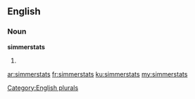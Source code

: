 ==English==

===Noun===
'''simmerstats'''

# {{plural of|simmerstat}}

[[Category:English plurals]]

[[ar:simmerstats]]
[[fr:simmerstats]]
[[ku:simmerstats]]
[[my:simmerstats]]
